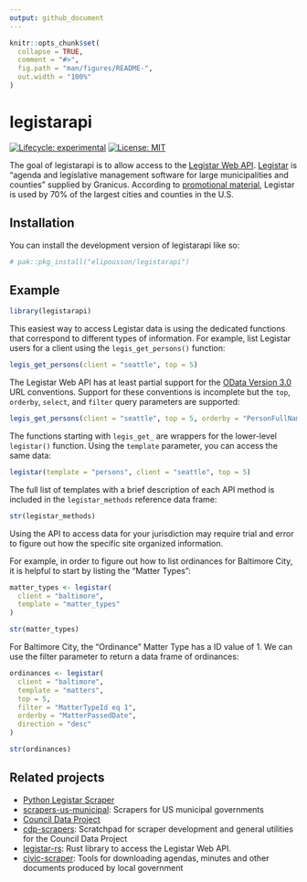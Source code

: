 ```yaml
---
output: github_document
---
```


<!-- README.md is generated from README.Rmd. Please edit that file -->

```r
knitr::opts_chunk$set(
  collapse = TRUE,
  comment = "#>",
  fig.path = "man/figures/README-",
  out.width = "100%"
)
```

# legistarapi

<!-- badges: start -->
[![Lifecycle: experimental](https://img.shields.io/badge/lifecycle-experimental-orange.svg)](https://lifecycle.r-lib.org/articles/stages.html#experimental)
[![License: MIT](https://img.shields.io/badge/License-MIT-yellow.svg)](https://opensource.org/licenses/MIT)
<!-- badges: end -->

The goal of legistarapi is to allow access to the [Legistar Web API](https://webapi.legistar.com/). [Legistar](https://granicus.com/solution/govmeetings/legistar/) is "agenda and legislative management software for large municipalities and counties" supplied by Granicus. According to [promotional material](https://granicus.com/pdfs/product_legistar.pdf), Legistar is used by 70% of the largest cities and counties in the U.S.

## Installation

You can install the development version of legistarapi like so:

``` r
# pak::pkg_install("elipousson/legistarapi")
```

## Example

```r
library(legistarapi)
```

This easiest way to access Legistar data is using the dedicated functions that correspond to different types of information. For example, list Legistar users for a client using the `legis_get_persons()` function:

```r
legis_get_persons(client = "seattle", top = 5)
```

The Legistar Web API has at least partial support for the [OData Version 3.0](https://www.odata.org/documentation/odata-version-3-0/odata-version-3-0-core-protocol/) URL conventions. Support for these conventions is incomplete but the `top`, `orderby`,  `select`, and `filter` query parameters are supported: 

```r
legis_get_persons(client = "seattle", top = 5, orderby = "PersonFullName", order = "asc", select = c("PersonFirstName", "PersonLastName", "PersonFullName"))
```

The functions starting with `legis_get_` are wrappers for the lower-level `legistar()` function. Using the `template` parameter, you can access the same data:

```r
legistar(template = "persons", client = "seattle", top = 5)
```

The full list of templates with a brief description of each API method is included in the `legistar_methods` reference data frame:

```r
str(legistar_methods)
```

Using the API to access data for your jurisdiction may require trial and error to figure out how the specific site organized information.

For example, in order to figure out how to list ordinances for Baltimore City, it is helpful to start by listing the "Matter Types":

```r
matter_types <- legistar(
  client = "baltimore",
  template = "matter_types"
)

str(matter_types)
```

For Baltimore City, the "Ordinance" Matter Type has a ID value of 1. We can use the filter parameter to return a data frame of ordinances:

```r
ordinances <- legistar(
  client = "baltimore",
  template = "matters",
  top = 5,
  filter = "MatterTypeId eq 1",
  orderby = "MatterPassedDate",
  direction = "desc"
)

str(ordinances)
```

## Related projects

- [Python Legistar Scraper](https://github.com/opencivicdata/python-legistar-scraper)
- [scrapers-us-municipal](https://github.com/opencivicdata/scrapers-us-municipal): Scrapers for US municipal governments
- [Council Data Project](https://councildataproject.org/)
- [cdp-scrapers](https://councildataproject.org/cdp-scrapers/index.html): Scratchpad for scraper development and general utilities for the Council Data Project
- [legistar-rs](https://github.com/Subzidion/legistar-rs): Rust library to access the Legistar Web API.
- [civic-scraper](https://github.com/biglocalnews/civic-scraper): Tools for downloading agendas, minutes and other documents produced by local government

